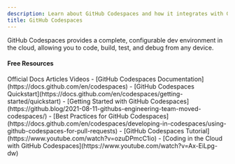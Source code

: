 ```yaml
---
description: Learn about GitHub Codespaces and how it integrates with Git
title: GitHub Codespaces
---
```


GitHub Codespaces provides a complete, configurable dev environment in the cloud, allowing you to code, build, test, and debug from any device.

#### Free Resources

<Tabs defaultValue="article">
<TabsList>
<TabsTrigger value="official">Official Docs</TabsTrigger>
<TabsTrigger value="article">Articles</TabsTrigger>
<TabsTrigger value="video">Videos</TabsTrigger>
</TabsList>

<TabsContent value="official">
- [GitHub Codespaces Documentation](https://docs.github.com/en/codespaces)
- [GitHub Codespaces Quickstart](https://docs.github.com/en/codespaces/getting-started/quickstart)
</TabsContent>
<TabsContent value="article">
- [Getting Started with GitHub Codespaces](https://github.blog/2021-08-11-githubs-engineering-team-moved-codespaces/)
- [Best Practices for GitHub Codespaces](https://docs.github.com/en/codespaces/developing-in-codespaces/using-github-codespaces-for-pull-requests)
</TabsContent>
<TabsContent value="video">
- [GitHub Codespaces Tutorial](https://www.youtube.com/watch?v=ozuDPmcC1io)
- [Coding in the Cloud with GitHub Codespaces](https://www.youtube.com/watch?v=Ax-EiLpg-dw)
</TabsContent>
</Tabs>
